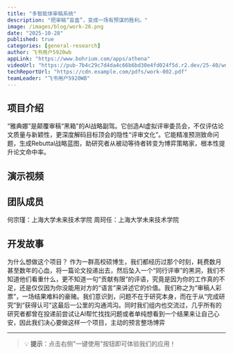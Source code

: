 ```yaml
---
title: "多智能体审稿系统"
description: "把审稿“盲盒”，变成一场有预谋的胜利。"
image: /images/blog/work-26.png
date: "2025-10-28"
published: true
categories: [general-research]
author: 飞书用户5920wb
appLink: "https://www.bohrium.com/apps/athena"
videoUrl: "https://pub-7b4c29c7d4da4c66b6bd30e4fd024f5d.r2.dev/25-40/work-video-26.mp4"
techReportUrl: "https://cdn.example.com/pdfs/work-002.pdf"
teamLeader: "飞书用户5920WB"
---
```


## 项目介绍

“雅典娜”是颠覆审稿“黑箱”的AI战略副驾。它创造AI虚拟评审委员会，不仅评估论文质量与新颖性，更深度解码目标顶会的隐性“评审文化”。它能精准预测致命问题，生成Rebuttal战略蓝图，助研究者从被动等待者转变为博弈策略家，根本性提升论文命中率。

## 演示视频

<VideoPlayer
  src="https://pub-7b4c29c7d4da4c66b6bd30e4fd024f5d.r2.dev/25-40/work-video-26.mp4"
  poster="/images/blog/work-26.png"
/>

## 团队成员

何宗瑾：上海大学未来技术学院
周珂任：上海大学未来技术学院

## 开发故事

为什么想做这个项目？
作为一群高校硕博生，我们都经历过那个时刻，耗费数月甚至数年的心血，将一篇论文投递出去，然后坠入一个“同行评审”的黑洞，我们不知道他们看重什么，更不知道一句“贡献有限”的评语，究竟是因为你的工作真的不足，还是仅仅因为你没能用对方的“语言”来讲述它的价值。我们称之为“审稿人彩票”，一场结果难料的豪赌。我们意识到，问题不在于研究本身，而在于从“完成研究”到“获得认可”这最后一公里的沟通鸿沟。同时我们组内也交流过，几乎所有的研究者都曾在投递前尝试让AI帮忙找找问题或者单纯想看到一个结果来让自己心安，因此我们决心要做这样一个项目，主动的预言整场博弈

---

> 💡 **提示**：点击右侧"一键使用"按钮即可体验我们的应用！
